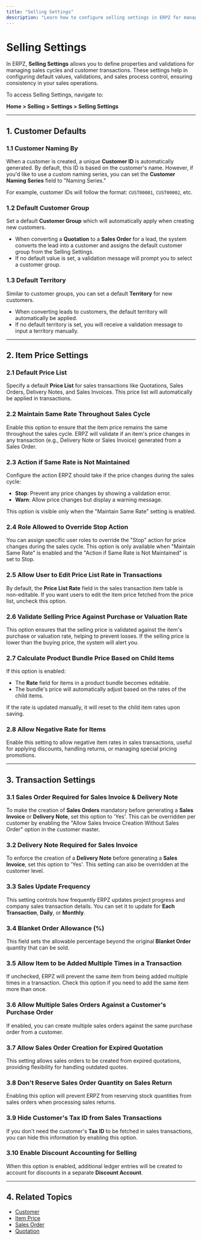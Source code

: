 ```yaml
---
title: "Selling Settings"
description: "Learn how to configure selling settings in ERPZ for managing sales cycles and customer transactions."
---
```



# Selling Settings

In ERPZ, **Selling Settings** allows you to define properties and validations for managing sales cycles and customer transactions. These settings help in configuring default values, validations, and sales process control, ensuring consistency in your sales operations.

To access Selling Settings, navigate to:

**Home > Selling > Settings > Selling Settings**

---

## 1. Customer Defaults

### 1.1 Customer Naming By
When a customer is created, a unique **Customer ID** is automatically generated. By default, this ID is based on the customer's name. However, if you'd like to use a custom naming series, you can set the **Customer Naming Series** field to "Naming Series."

For example, customer IDs will follow the format: `CUST00001`, `CUST00002`, etc.

### 1.2 Default Customer Group
Set a default **Customer Group** which will automatically apply when creating new customers.

- When converting a **Quotation** to a **Sales Order** for a lead, the system converts the lead into a customer and assigns the default customer group from the Selling Settings.
- If no default value is set, a validation message will prompt you to select a customer group.

### 1.3 Default Territory
Similar to customer groups, you can set a default **Territory** for new customers.

- When converting leads to customers, the default territory will automatically be applied.
- If no default territory is set, you will receive a validation message to input a territory manually.

---

## 2. Item Price Settings

### 2.1 Default Price List
Specify a default **Price List** for sales transactions like Quotations, Sales Orders, Delivery Notes, and Sales Invoices. This price list will automatically be applied in transactions.

### 2.2 Maintain Same Rate Throughout Sales Cycle
Enable this option to ensure that the item price remains the same throughout the sales cycle. ERPZ will validate if an item's price changes in any transaction (e.g., Delivery Note or Sales Invoice) generated from a Sales Order.

### 2.3 Action if Same Rate is Not Maintained
Configure the action ERPZ should take if the price changes during the sales cycle:

- **Stop**: Prevent any price changes by showing a validation error.
- **Warn**: Allow price changes but display a warning message.
  
This option is visible only when the "Maintain Same Rate" setting is enabled.

### 2.4 Role Allowed to Override Stop Action
You can assign specific user roles to override the "Stop" action for price changes during the sales cycle. This option is only available when "Maintain Same Rate" is enabled and the "Action if Same Rate is Not Maintained" is set to Stop.

### 2.5 Allow User to Edit Price List Rate in Transactions
By default, the **Price List Rate** field in the sales transaction item table is non-editable. If you want users to edit the item price fetched from the price list, uncheck this option.

### 2.6 Validate Selling Price Against Purchase or Valuation Rate
This option ensures that the selling price is validated against the item's purchase or valuation rate, helping to prevent losses. If the selling price is lower than the buying price, the system will alert you.

### 2.7 Calculate Product Bundle Price Based on Child Items
If this option is enabled:

- The **Rate** field for items in a product bundle becomes editable.
- The bundle's price will automatically adjust based on the rates of the child items.

If the rate is updated manually, it will reset to the child item rates upon saving.

### 2.8 Allow Negative Rate for Items
Enable this setting to allow negative item rates in sales transactions, useful for applying discounts, handling returns, or managing special pricing promotions.

---

## 3. Transaction Settings

### 3.1 Sales Order Required for Sales Invoice & Delivery Note
To make the creation of **Sales Orders** mandatory before generating a **Sales Invoice** or **Delivery Note**, set this option to 'Yes'. This can be overridden per customer by enabling the "Allow Sales Invoice Creation Without Sales Order" option in the customer master.

### 3.2 Delivery Note Required for Sales Invoice
To enforce the creation of a **Delivery Note** before generating a **Sales Invoice**, set this option to 'Yes'. This setting can also be overridden at the customer level.

### 3.3 Sales Update Frequency
This setting controls how frequently ERPZ updates project progress and company sales transaction details. You can set it to update for **Each Transaction**, **Daily**, or **Monthly**.

### 3.4 Blanket Order Allowance (%)
This field sets the allowable percentage beyond the original **Blanket Order** quantity that can be sold.

### 3.5 Allow Item to be Added Multiple Times in a Transaction
If unchecked, ERPZ will prevent the same item from being added multiple times in a transaction. Check this option if you need to add the same item more than once.

### 3.6 Allow Multiple Sales Orders Against a Customer's Purchase Order
If enabled, you can create multiple sales orders against the same purchase order from a customer.

### 3.7 Allow Sales Order Creation for Expired Quotation
This setting allows sales orders to be created from expired quotations, providing flexibility for handling outdated quotes.

### 3.8 Don't Reserve Sales Order Quantity on Sales Return
Enabling this option will prevent ERPZ from reserving stock quantities from sales orders when processing sales returns.

### 3.9 Hide Customer's Tax ID from Sales Transactions
If you don't need the customer's **Tax ID** to be fetched in sales transactions, you can hide this information by enabling this option.

### 3.10 Enable Discount Accounting for Selling
When this option is enabled, additional ledger entries will be created to account for discounts in a separate **Discount Account**.

---

## 4. Related Topics

- [Customer]()
- [Item Price]()
- [Sales Order]()
- [Quotation]()
